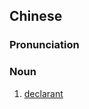 {{also|声明人}}
==Chinese==
{{zh-forms|s=声明人|type=21}}

===Pronunciation===
{{zh-pron
|m=shēngmíngrén
|cat=n
}}

===Noun===
{{zh-noun}}

# {{lb|zh|legal}} [[declarant]]